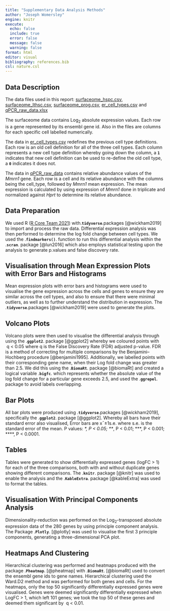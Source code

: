 ```yaml
---
title: "Supplementary Data Analysis Methods"
author: "Joseph Womersley"
engine: knitr
execute:
  echo: false
  include: true
  error: false
  message: false
  warning: false
format: html
editor: visual
bibliography: references.bib
csl: nature.csl
---
```


## Data Description

The data files used in this report: [surfaceome_hspc.csv](https://joewomersley.github.io/report_quarto/hspc_surfaceome.html), [surfaceome_lthsc.csv](https://joewomersley.github.io/report_quarto/lthsc_surfaceome.html), [surfaceome_prog.csv](https://joewomersley.github.io/report_quarto/prog_surfaceome.html), [er_cell_types.csv](https://joewomersley.github.io/report_quarto/er_cell_types.html) and [qPCR_raw_data.xlsx](https://joewomersley.github.io/report_quarto/qPCR_raw_data.html)

The surfaceome data contains Log~2~ absolute expression values. Each row is a gene represented by its ensembl gene id. Also in the files are columns for each specific cell labelled numerically.

The data in [er_cell_types.csv](https://joewomersley.github.io/report_quarto/er_cell_types.html) redefines the previous cell type definitions. Each row is an old cell definition for all of the three cell types. Each column represents a new cell type definition whereby going down the column, a **`1`** indicates that new cell definition can be used to re-define the old cell type, a **`0`** indicates it does not.

The data in [qPCR_raw_data](https://joewomersley.github.io/report_quarto/qPCR_raw_data.html) contains relative abundance values of the *Mmrn1* gene. Each row is a cell and its relative abundance with the columns being the cell_type, followed by *Mmrn1* mean expression. The mean expression is calculated by using expression of *Mmrn1* done in triplicate and normalized against *Hprt* to determine its relative abundance.

## Data Preparation

We used R ([R Core Team 2021](https://www.r-project.org/)) with.**`tidyverse`**.packages [@wickham2019] to import and process the raw data. Differential expression analysis was then performed to determine the log fold change between cell types. We used the .**`findmarkers()`**. function to run this differential analysis within the .**`scran`**. package [@lun2016] which also employs statistical testing upon the analysis to generate p.values and false discovery rate.

## Visualisation through Mean Expression Plots with Error Bars and Histograms

Mean expression plots with error bars and histograms were used to visualise the gene expression across the cells and genes to ensure they are similar across the cell types, and also to ensure that there were minimal outliers, as well as to further understand the distribution in expression. The .**`tidyverse`**.packages [@wickham2019] were used to generate the plots.

## Volcano Plots

Volcano plots were then used to visualise the differential analysis through using the .**`ggplot2`**. package [@ggplot2] whereby we coloured points with  q \< 0.05 where q is the False Discovery Rate (FDR) adjusted p-value. FDR is a method of correcting for multiple comparisons by the Benjamini--Hochberg procedure [@benjamini1995]. Additionally, we labelled points with their corresponding gene name, when their Log fold change was greater than 2.5. We did this using the .**`BiomaRt`**. package [@biomaRt] and created a logical variable .**`bigfc`**. which represents whether the absolute value of the log fold change for a particular gene exceeds 2.5, and used the .**`ggrepel`**. package to avoid labels overlapping.

## Bar Plots

All bar plots were produced using .**`tidyverse`**.packages [@wickham2019], specifically the .**`ggplot2`**. package [@ggplot2]. Whereby all bars have their standard error also visualised, Error bars are x¯±1s.e. where s.e. is the standard error of the mean. P values: *\*, P \< 0.05; \*\**, P \< 0.01; \*\*\*, P \< 0.001; \*\*\*\*, P \< 0.0001.

## Tables

Tables were generated to show differentially expressed genes (logFC \> 1) for each of the three comparisons, both with and without duplicate genes showing different comparisons. The .**`knitr`**. package [@knitr] was used to enable the analysis and the .**`KableExtra`**. package [@kableExtra] was used to format the tables.

## Visualisation With Principal Components Analysis

Dimensionality-reduction was performed on the Log~2~-transposed absolute expression data of the 280 genes by using principle component analysis. The Package .**`Plotly`**. [@plotly] was used to visualise the first 3 principle components, generating a three-dimensional PCA plot.

## Heatmaps And Clustering

Hierarchical clustering was performed and heatmaps produced with the package .**`Pheatmap`**. [@pheatmap] with .**`BiomaRt`**. [@biomaRt] used to convert the ensembl gene ids to gene names. Hierarchical clustering used the Ward.D2 method and was performed for both genes and cells. For the heatmaps, only the top 50 significantly differentially expressed genes were visualised. Genes were deemed significantly differentially expressed when LogFC \> 1, which left 101 genes; we took the top 50 of these genes and deemed them significant by  q \< 0.01.
